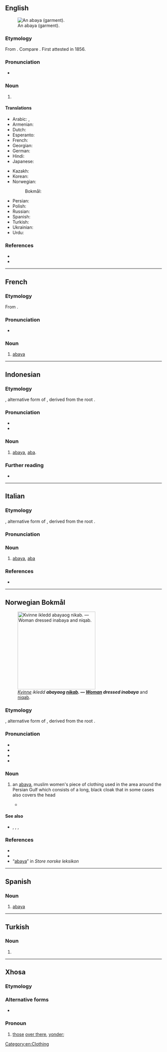 ==English==
{{wikipedia}}
[[Image:Aba (PSF).png|thumb|upright|An abaya (garment).]]

===Etymology===
From {{bor|en|ar|عَبَايَة}}. Compare {{m|en|aba}}. First attested in 1856.

===Pronunciation===
* {{a|GenAm}} {{IPA|en|/əˈbeɪ.jə/}}

===Noun===
{{en-noun}}

# {{synonym of|en|aba}}

====Translations====
{{trans-top|coarse, often striped, felted fabric from the Middle East, woven from goat or camel hair}}
* Arabic: {{t|ar|عَبَايَة|f}}, {{t|ar|عَبَاءَة|f}}
* Armenian: {{t+|hy|աբա|sc=Armn}}
* Dutch: {{t+|nl|aba|m}}
* Esperanto: {{t|eo|abajo}}
* French: {{t+|fr|abaya|f}}
* Georgian: {{t|ka|აბაია}}
* German: {{t|de|Abaya|f}}
* Hindi: {{t|hi|अबाया}}
* Japanese: {{t|ja|アバヤ|tr=abaya}}
{{trans-mid}}
* Kazakh: {{t|kk|абайя}}
* Korean: {{t|ko|아바야}}
* Norwegian:
*: Bokmål: {{t|nb|abaya|m}}
* Persian: {{t|fa|عبایه|tr='abâye}}
* Polish: {{t+|pl|abaja|f}}
* Russian: {{t+|ru|аба́йя|f}}
* Spanish: {{t+|es|abaya|f}}
* Turkish: {{t|tr|abaye}}
* Ukrainian: {{t|uk|аба́я|f}}
* Urdu: {{t|ur|عبایہ|tr=abāya}}
{{trans-bottom}}

{{trans-see|loose-fitting sleeveless garment, made from abaya or silk|aba}}

===References===
* {{R:MW3 1976}}
* {{R:SOED5|page=2}}

[[Category:en:Clothing]]

----

==French==

===Etymology===
From {{bor|fr|ar|عَبَايَة}}.

===Pronunciation===
* {{fr-IPA|abaïa}}

===Noun===
{{fr-noun|f}}

# [[#English|abaya]]

----

==Indonesian==
{{wikipedia||lang=id}}

===Etymology===
{{ubor|id|ar|عَبَايَة}}, alternative form of {{m|ar|عَبَاءَة||cloak}}, derived from the root {{m|ar|ع ب ء}}.

===Pronunciation===
* {{IPA|id|[ˈabaja]}}
* {{hyphenation|id|aba|ya}}

===Noun===
{{id-noun|head=|pl=-}}

# [[#English|abaya]], [[aba]].

===Further reading===
* {{R:KBBI Daring}}

----

==Italian==
{{wiki|lang=it|Abaya (indumento)}}

===Etymology===
{{ubor|it|ar|عَبَايَة}}, alternative form of {{m|ar|عَبَاءَة||cloak}}, derived from the root {{m|ar|ع ب ء}}.

===Pronunciation===
{{it-pr|abàya}}

===Noun===
{{it-noun|f|#}}

# {{lb|it|neologism|Islam}} [[#English|abaya]], [[aba]]

===References===
* {{R:it:Trec|abaya_%28Neologismi%29|abaya}}

{{C|it|Clothing}}

----

==Norwegian Bokmål==
{{wp|lang=nb|Abaya}}

[[Image:Woman wearing abaya and niqab.jpg|250px|thumb|''[[kvinne|Kvinne]] ikledd  '''''abaya''''' og [[nikab]]''.  — [[woman|Woman]] dressed in '''''abaya''''' and [[niqab]].]]

===Etymology===
{{root|nb|ar|ع ب ء}}
{{ubor|nb|ar|عَبَايَة}}, alternative form of {{m|ar|عَبَاءَة||cloak. frock}}, derived from the root {{m|ar|ع ب ء}}.

===Pronunciation===
* {{IPA|nb|/aˈbaja/}}
* {{audio|nb|NB - Pronunciation of Norwegian Bokmål «abaya».ogg|Audio}}
* {{rhymes|nb|aja}}
* {{hyph|nb|ab|ay|a}}

===Noun===
{{nb-noun-m1}}

# {{lb|nb|Islam}} an [[#English|abaya]], muslim women's piece of clothing used in the area around the Persian Gulf which consists of a long, black cloak that in some cases also covers the head
#* {{quote-journal|nb|date=16.02.2001|work=VG|text=aldri tidligere har så mange irakiske kvinner dekket seg til i den svarte abayaen|t=never before have so many Iraqi women covered themselves in the black abaya}}

====See also====
* {{l|nb|chador||chador}}, {{l|nb|burka||burka}}, {{l|nb|hijab||hijab}}, {{l|nb|kaftan||kaftan}}

===References===
* {{R:The Bokmål Dictionary}}
* {{R:NAOB}}
* “[http://www.snl.no/abaya abaya]” in ''Store norske leksikon''

{{c|nb|Clothing|Religion}}

----

==Spanish==

===Noun===
{{es-noun|f}}

# [[#English|abaya]]

----

==Turkish==

===Noun===
{{tr-noun-form}}

# {{inflection of|tr|aba||dat|s}}

----

==Xhosa==

===Etymology===
{{rfe|xh}}

===Alternative forms===
* {{l|xh|abaa}}

===Pronoun===
{{head|xh|pronoun|cat2=demonstrative pronouns}}

# [[those]] [[over there]], [[yonder]]; {{n-g|class 2 remote demonstrative.}}